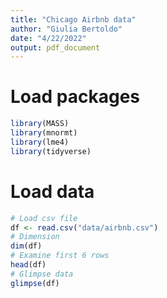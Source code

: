 ```yaml
---
title: "Chicago Airbnb data"
author: "Giulia Bertoldo"
date: "4/22/2022"
output: pdf_document
---
```


# Load packages

```r
library(MASS)
library(mnormt) 
library(lme4) 
library(tidyverse)
```


# Load data

```r
# Load csv file
df <- read.csv("data/airbnb.csv")
# Dimension 
dim(df)
# Examine first 6 rows
head(df)       
# Glimpse data
glimpse(df)
```
